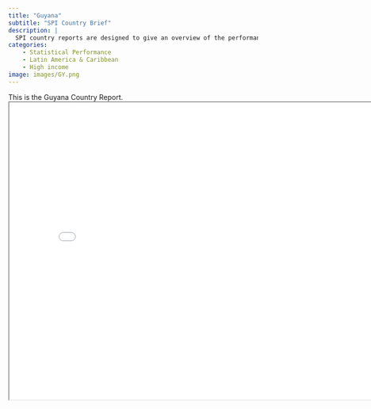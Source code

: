 ```yaml
---
title: "Guyana"
subtitle: "SPI Country Brief"
description: |
  SPI country reports are designed to give an overview of the performance of Guyana.
categories:
    - Statistical Performance
    - Latin America & Caribbean
    - High income
image: images/GY.png
---
```


This is the Guyana Country Report.
<iframe src="charts/Guyana_chart.html" width="800" height="600"></iframe>

